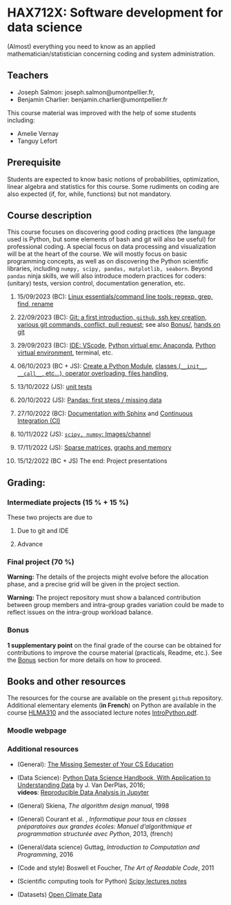 # HAX712X: Software development for data science

(Almost) everything you need to know as an applied mathematician/statistician concerning coding and system administration.

## Teachers

- Joseph Salmon: joseph.salmon@umontpellier.fr,
- Benjamin Charlier: benjamin.charlier@umontpellier.fr

This course material was improved with the help of some students including:

- Amelie Vernay
- Tanguy Lefort


## Prerequisite

Students are expected to know basic notions of probabilities, optimization, linear algebra and statistics for this course.
Some rudiments on coding are also expected (if, for, while, functions) but not mandatory.

## Course description

This course focuses on discovering good coding practices (the language used is Python, but some elements of bash and git will also be useful) for professional coding.
A special focus on data processing and visualization will be at the heart of the course.
We will mostly focus on basic programming concepts, as well as on discovering the Python scientific libraries, including ```numpy, scipy, pandas, matplotlib, seaborn```.
Beyond `pandas` ninja skills, we will also introduce modern practices for coders: (unitary) tests, version control, documentation generation, etc.


1. 15/09/2023 (BC): [Linux essentials/command line tools: regexp, grep, find, rename](Courses/Bash/tp.qmd)

2. 22/09/2023 (BC): [Git: a first introduction, `github`, ssh key creation, various git commands, conflict, pull request](Courses/Git/tp.qmd); see also [Bonus/](Bonus/README.md), [hands on git](Courses/Git/tp.qmd)

3. 29/09/2023 (BC): [IDE: VScode](Courses/IDE/), [Python virtual env: Anaconda](Courses/Venv/tp.qmd), [Python virtual environment](Courses/Venv/tp.qmd), terminal, etc.

4. 06/10/2023 (BC + JS): [Create a Python Module](Courses/Python-modules/tp.qmd), [classes (`__init__`, `__call__`, etc...), operator overloading, files handling](Courses/Classes_n_Exceptions/tp.qmd),

5. 13/10/2022 (JS): [unit tests](Courses/Test/tp.qmd)

6. 20/10/2022 (JS): [Pandas: first steps / missing data](Courses/Pandas/tp.qmd)

7. 27/10/2022 (BC): [Documentation with Sphinx](Courses/Docs/tp.qmd) and  [Continuous Integration (CI)](Courses/CI/tp.qmd)

8. 10/11/2022 (JS): [`scipy, numpy`: Images/channel](Courses/ScipyNumpy/tp.qmd)

9. 17/11/2022 (JS): [Sparse matrices,](Courses/TimeMemory/tp.qmd) [graphs and memory](Courses/TimeMemory/tp.qmd)

10. 15/12/2022 (BC + JS) The end:  Project presentations


## Grading:

### Intermediate projects (15 % + 15 %)

These two projects are due to 

1. Due to git and IDE

2. Advance 


### Final project (70 %)

**Warning:** The details of the projects might evolve before the allocation phase, and a precise grid will be given in the project section.

**Warning:** The project repository must show a balanced contribution between group members and intra-group grades variation could be made to reflect issues on the intra-group workload balance.

### Bonus

**1 supplementary point** on the final grade of the course can be obtained for contributions to improve the course material (practicals, Readme, etc.).
See the [Bonus](Bonus/) section for more details on how to proceed.



## Books and other resources

The resources for the course are available on the present `github` repository. Additional elementary elements (**in French**) on Python are available in the course [HLMA310](http://josephsalmon.eu/HLMA310.html) and the associated lecture notes [IntroPython.pdf](http://josephsalmon.eu/enseignement/Montpellier/HLMA310/IntroPython.pdf).

### Moodle webpage



### Additional resources

- (General): [The Missing Semester of Your CS Education](https://missing.csail.mit.edu/)
- (Data Science): [Python Data Science Handbook, With Application to Understanding Data](https://jakevdp.github.io/PythonDataScienceHandbook/) by J. Van DerPlas, 2016;<br>
 **videos**: [Reproducible Data Analysis in Jupyter](http://jakevdp.github.io/blog/2017/03/03/reproducible-data-analysis-in-jupyter/)
- (General) Skiena, *The algorithm design manual*, 1998
- (General) Courant et al. , *Informatique pour tous en classes préparatoires aux grandes écoles: Manuel d'algorithmique et programmation structurée avec Python*, 2013, (french)
- (General/data science) Guttag, *Introduction to Computation and Programming*,
2016

- (Code and style) Boswell et Foucher, *The Art of Readable Code*, 2011
- (Scientific computing tools for Python) [Scipy lectures notes](http://www.scipy-lectures.org/)
- (Datasets) [Open Climate Data](http://openclimatedata.net/)

